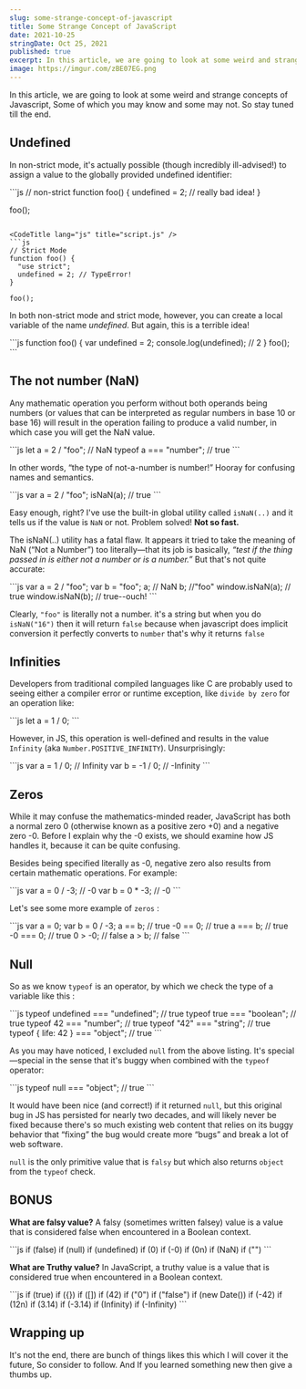 ```yaml
---
slug: some-strange-concept-of-javascript
title: Some Strange Concept of JavaScript
date: 2021-10-25
stringDate: Oct 25, 2021
published: true
excerpt: In this article, we are going to look at some weird and strange concepts of Javascript, Some of which you may know and some may not. So stay tuned till the end.
image: https://imgur.com/zBE07EG.png
---
```


In this article, we are going to look at some weird and strange concepts of Javascript, Some of which you may know and some may not. So stay tuned till the end.



## Undefined

In non-strict mode, it's actually possible (though incredibly ill-advised!)
to assign a value to the globally provided undefined identifier:

<CodeTitle lang="js" title="script.js" />
```js
// non-strict
function foo() {
  undefined = 2; // really bad idea!
}

foo();
```

<CodeTitle lang="js" title="script.js" />
```js
// Strict Mode
function foo() {
  "use strict";
  undefined = 2; // TypeError!
}

foo();
```

In both non-strict mode and strict mode, however, you can create a local variable of the name _undefined_. But again, this is a terrible idea!

<CodeTitle lang="js" title="script.js" />
```js
function foo() {
  var undefined = 2;
  console.log(undefined); // 2
}
foo();
```

## The not number (NaN)

Any mathematic operation you perform without both operands being numbers (or values that can be interpreted as regular numbers in base 10 or base 16) will result in the operation failing to produce a valid number, in which case you will get the NaN value.

<CodeTitle lang="js" title="script.js" />
```js
let a = 2 / "foo"; // NaN
typeof a === "number"; // true
```

In other words, “the type of not-a-number is number!” Hooray for confusing names and semantics.

<CodeTitle lang="js" title="script.js" />
```js
var a = 2 / "foo";
isNaN(a); // true
```

Easy enough, right? I've use the built-in global utility called `isNaN(..)` and it tells us if the value is `NaN` or not. Problem solved! **Not so fast.**

The isNaN(..) utility has a fatal flaw. It appears it tried to take the meaning of NaN (“Not a Number”) too literally—that its job is basically, _“test if the thing passed in is either not a number or is a number.”_ But that's not quite accurate:

<CodeTitle lang="js" title="script.js" />
```js
var a = 2 / "foo";
var b = "foo";
a; // NaN
b; //"foo"
window.isNaN(a); // true
window.isNaN(b); // true--ouch!
```

Clearly, `"foo"` is literally not a number. it's a string but when you do `isNaN("16")` then it will return `false` because when javascript does implicit conversion it perfectly converts to `number` that's why it returns `false`

## Infinities

Developers from traditional compiled languages like C are probably used to seeing either a compiler error or runtime exception, like `divide by zero` for an operation like:

<CodeTitle lang="js" title="script.js" />
```js
let a = 1 / 0;
```

However, in JS, this operation is well-defined and results in the value `Infinity` (aka `Number.POSITIVE_INFINITY`). Unsurprisingly:

<CodeTitle lang="js" title="script.js" />
```js
var a = 1 / 0; // Infinity
var b = -1 / 0; // -Infinity
```

## Zeros

While it may confuse the mathematics-minded reader, JavaScript has both a normal zero 0 (otherwise known as a positive zero +0) and a negative zero -0. Before I explain why the -0 exists, we should examine how JS handles it, because it can be quite confusing.

Besides being specified literally as -0, negative zero also results from certain mathematic operations. For example:

<CodeTitle lang="js" title="script.js" />
```js
var a = 0 / -3; // -0
var b = 0 * -3; // -0
```

Let's see some more example of `zeros` :

<CodeTitle lang="js" title="script.js" />
```js
var a = 0;
var b = 0 / -3;
a == b; // true
-0 == 0; // true
a === b; // true
-0 === 0; // true
0 > -0; // false
a > b; // false
```

## Null

So as we know `typeof` is an operator, by which we check the type of a variable like this :

<CodeTitle lang="js" title="script.js" />
```js
typeof undefined === "undefined"; // true
typeof true === "boolean"; // true
typeof 42 === "number"; // true
typeof "42" === "string"; // true
typeof { life: 42 } === "object"; // true
```

As you may have noticed, I excluded `null` from the above listing. It's special—special in the sense that it's buggy when combined with the `typeof` operator:

<CodeTitle lang="js" title="script.js" />
```js
typeof null === "object"; // true
```

It would have been nice (and correct!) if it returned `null`, but this original bug in JS has persisted for nearly two decades, and will likely never be fixed because there's so much existing web content that relies on its buggy behavior that “fixing” the bug would create more “bugs” and break a lot of web software.

`null` is the only primitive value that is `falsy` but which also returns `object` from the `typeof` check.

## BONUS

**What are falsy value?**
A falsy (sometimes written falsey) value is a value that is considered false when encountered in a Boolean context.

<CodeTitle lang="js" title="script.js" />
```js
if (false)
if (null)
if (undefined)
if (0)
if (-0)
if (0n)
if (NaN)
if ("")
```

**What are Truthy value?**
In JavaScript, a truthy value is a value that is considered true when encountered in a Boolean context.

<CodeTitle lang="js" title="script.js" />
```js
if (true)
if ({})
if ([])
if (42)
if ("0")
if ("false")
if (new Date())
if (-42)
if (12n)
if (3.14)
if (-3.14)
if (Infinity)
if (-Infinity)
```

## Wrapping up

It's not the end, there are bunch of things likes this which I will cover it the future, So consider to follow. And If you learned something new then give a thumbs up.
